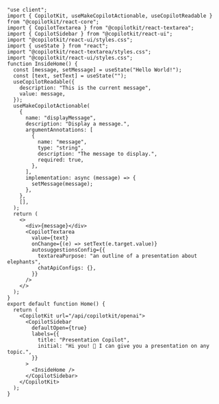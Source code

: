 
```tsx 
"use client";
import { CopilotKit, useMakeCopilotActionable, useCopilotReadable } from "@copilotkit/react-core";
import { CopilotTextarea } from "@copilotkit/react-textarea";
import { CopilotSidebar } from "@copilotkit/react-ui";
import "@copilotkit/react-ui/styles.css";
import { useState } from "react";
import "@copilotkit/react-textarea/styles.css";
import "@copilotkit/react-ui/styles.css";
function InsideHome() {
  const [message, setMessage] = useState("Hello World!");
  const [text, setText] = useState("");
  useCopilotReadable({
    description: "This is the current message",
    value: message,
  });
  useMakeCopilotActionable(
    {
      name: "displayMessage",
      description: "Display a message.",
      argumentAnnotations: [
        {
          name: "message",
          type: "string",
          description: "The message to display.",
          required: true,
        },
      ],
      implementation: async (message) => {
        setMessage(message);
      },
    },
    [],
  );
  return (
    <>
      <div>{message}</div>
      <CopilotTextarea
        value={text}
        onChange={(e) => setText(e.target.value)}
        autosuggestionsConfig={{
          textareaPurpose: "an outline of a presentation about elephants",
          chatApiConfigs: {},
        }}
      />
    </>
  );
}
export default function Home() {
  return (
    <CopilotKit url="/api/copilotkit/openai">
      <CopilotSidebar
        defaultOpen={true}
        labels={{
          title: "Presentation Copilot",
          initial: "Hi you! 👋 I can give you a presentation on any topic.",
        }}
      >
        <InsideHome />
      </CopilotSidebar>
    </CopilotKit>
  );
}
```
      